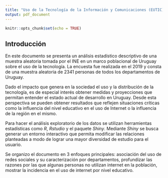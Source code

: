 ```yaml
---
title: "Uso de la Tecnología de la Información y Comunicaciones (EUTIC) en Uruguay 2019"
output: pdf_document
---
```


```r
knitr::opts_chunk$set(echo = TRUE)
```

## Introducción

En este documento se presenta un análisis estadístico descriptivo de una muestra aleatoria tomada por el
INE en un marco poblacional de Uruguay sobre el uso de la tecnología. La encuesta fue realizada en el 2019 y consta de una muestra 
aleatoria de 2341 personas de todos los departamentos de Uruguay.

Dado el impacto que genera en la sociedad el uso y la distribución de la tecnología, es de especial interés 
obtener medidas y proyecciones que permitan entender el estado actual de desarrollo en Uruguay. Desde esta perspectiva se pueden obtener
resultados que reflejen situaciones críticas como la influencia del nivel educativo en el uso de Internet o la influencia
de la región en el mismo.

Para hacer el análisis exploratorio de los datos se utilizan herramientas estadísticas como *R*, *Rstudio* y el paquete *Shiny*. Mediante *Shiny* se busca generar un entorno interactivo que permita modificar las relaciones planteadas a modo de lograr una mayor diversidad de estudio para 
el usuario.

Se organizo el documento en 3 enfoques principales: asociación del uso de redes sociales y su caracterización por departamentos, profundizar las razones por las que algunas personas no utilizan internet en la población, mostrar la incidencia en el uso de internet por nivel educativo.








```r
```


